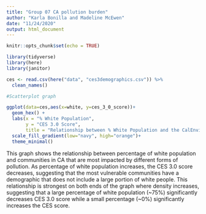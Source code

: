 ```yaml
---
title: "Group 07 CA pollution burden"
author: "Karla Bonilla and Madeline McEwen"
date: "11/24/2020"
output: html_document
---
```


```r
knitr::opts_chunk$set(echo = TRUE)
```

```r
library(tidyverse)
library(here)
library(janitor)
```

```r
ces <- read.csv(here("data", "ces3demographics.csv")) %>%
  clean_names()

```

```r
#Scatterplot graph

ggplot(data=ces,aes(x=white, y=ces_3_0_score))+
  geom_hex() +
  labs(x = "% White Population",
       y = "CES 3.0 Score", 
       title = "Relationship between % White Population and the CalEnviroScreen 3.0 score in California")+
  scale_fill_gradient(low="navy", high="orange")+
  theme_minimal()
```

This graph shows the relationship between percentage of white population and communities in CA that are most impacted by different forms of pollution. As percentage of white population increases, the CES 3.0 score decreases, suggesting that the most vulnerable communities have a demographic that does not include a large portion of white people. This relationship is strongest on both ends of the graph where density increases, suggesting that a large percentage of white population (~75%) significantly decreases CES 3.0 score while a small percentage (~0%) significantly increases the CES score. 






